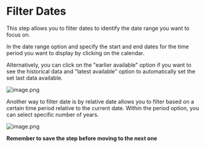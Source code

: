 # Filter Dates


This step allows you to filter dates to identify the date range you want to focus on.

In the date range option and specify the start and end dates for the time period you want to display by clicking on the calendar.

Alternatively, you can click on the "earlier available" option if you want to see the historical data  and "latest available" option to automatically set the set last data available.


![image.png](https://alphacast-images.s3.us-west-2.amazonaws.com/next-s3-uploads/296f67d7-370c-4f0e-a677-bec35fae3391/filter.jpg)

Another way to filter date is by relative date allows you to filter based on a certain time period relative to the current date.
Within the period option, you can select specific number of years.

![image.png](https://alphacast-images.s3.us-west-2.amazonaws.com/next-s3-uploads/2081f6a7-9fc4-4323-b964-ece432317b70/filter2.jpg)


**Remember to save the step before moving to the next one**
